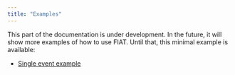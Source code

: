 ```yaml
---
title: "Examples"
---
```


This part of the documentation is under development. In the future, it will show more examples of how to use FIAT. Until that, this minimal example is available:

- [Single event example](single_event.ipynb)
